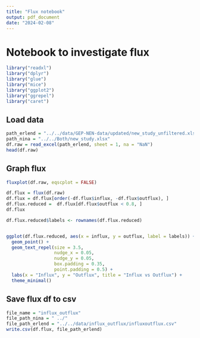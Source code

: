 ```yaml
---
title: "Flux notebook"
output: pdf_document
date: "2024-02-08"
---
```


# Notebook to investigate flux

```r
library("readxl")
library("dplyr")
library("glue")
library("mice")
library("ggplot2")
library("ggrepel")
library("caret")
```


## Load data

```r
path_erlend = "../../data/GEP-NEN-data/updated/new_study_unfiltered.xlsx"
path_nina = "../../Both/new_study.xlsx"
df.raw = read_excel(path_erlend, sheet = 1, na = "NaN")
head(df.raw)
```

## Graph flux

```r
fluxplot(df.raw, eqscplot = FALSE)
```


```r
df.flux = flux(df.raw)
df.flux = df.flux[order(-df.flux$influx, -df.flux$outflux), ]
df.flux.reduced =  df.flux[df.flux$outflux < 0.8, ]
df.flux
```


```r
df.flux.reduced$labels <- rownames(df.flux.reduced) 


ggplot(df.flux.reduced, aes(x = influx, y = outflux, label = labels)) + 
  geom_point() +  
  geom_text_repel(size = 3.5,    
                  nudge_x = 0.05, 
                  nudge_y = 0.05, 
                  box.padding = 0.35, 
                  point.padding = 0.5) + 
  labs(x = "Influx", y = "Outflux", title = "Influx vs Outflux") + 
  theme_minimal()  
```

## Save flux df to csv
 
```r
file_name = "influx_outflux"
file_path_nina = " ../"
file_path_erlend = "../../data/influx_outflux/influxoutflux.csv"
write.csv(df.flux, file_path_erlend)
```


